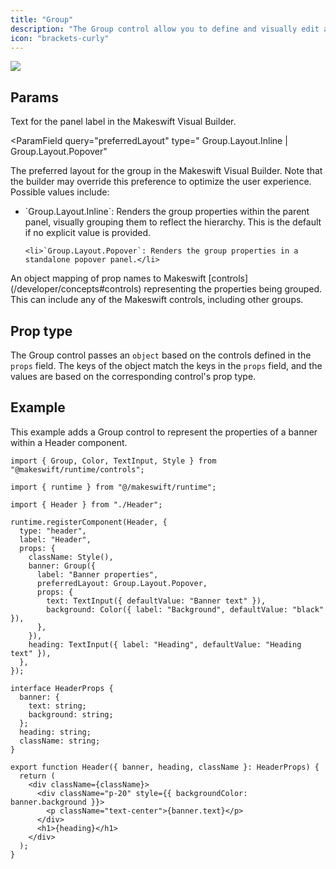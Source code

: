 ```yaml
---
title: "Group"
description: "The Group control allow you to define and visually edit a group of properties and replaces the deprecated [Shape](/developer/reference/controls/shape) control."
icon: "brackets-curly"
---
```


<Frame
  type="glass"
  caption="A Group control for a banner within a Header component"
>
  <img src="/images/controls/group.jpeg" />
</Frame>

## Params

<ParamField query="label" type="string" default="Group">
  Text for the panel label in the Makeswift Visual Builder.
</ParamField>

<ParamField
  query="preferredLayout"
  type=" Group.Layout.Inline | Group.Layout.Popover"
>
<p>
  The preferred layout for the group in the Makeswift Visual Builder. Note that the builder may override this preference to optimize the user experience. Possible values include:
</p>
  <ul>
    <li>`Group.Layout.Inline`: Renders the group properties within the parent panel, visually grouping them to reflect the hierarchy. This is the default if no explicit value is provided.</li>

    <li>`Group.Layout.Popover`: Renders the group properties in a standalone popover panel.</li>

</ul>
</ParamField>

<ParamField query="props" type="Record<string, Control>" required>
  An object mapping of prop names to Makeswift
  [controls](/developer/concepts#controls) representing the properties being
  grouped. This can include any of the Makeswift controls, including other
  groups.
</ParamField>

## Prop type

The Group control passes an `object` based on the controls defined in the `props` field. The keys of the object match the keys in the `props` field, and the values are based on the corresponding control's prop type.

## Example

This example adds a Group control to represent the properties of a banner within a Header component.

<CodeGroup>

```tsx Header.makeswift.ts
import { Group, Color, TextInput, Style } from "@makeswift/runtime/controls";

import { runtime } from "@/makeswift/runtime";

import { Header } from "./Header";

runtime.registerComponent(Header, {
  type: "header",
  label: "Header",
  props: {
    className: Style(),
    banner: Group({
      label: "Banner properties",
      preferredLayout: Group.Layout.Popover,
      props: {
        text: TextInput({ defaultValue: "Banner text" }),
        background: Color({ label: "Background", defaultValue: "black" }),
      },
    }),
    heading: TextInput({ label: "Heading", defaultValue: "Heading text" }),
  },
});
```

```tsx Header.tsx
interface HeaderProps {
  banner: {
    text: string;
    background: string;
  };
  heading: string;
  className: string;
}

export function Header({ banner, heading, className }: HeaderProps) {
  return (
    <div className={className}>
      <div className="p-20" style={{ backgroundColor: banner.background }}>
        <p className="text-center">{banner.text}</p>
      </div>
      <h1>{heading}</h1>
    </div>
  );
}
```

</CodeGroup>


<NamingConventions />

